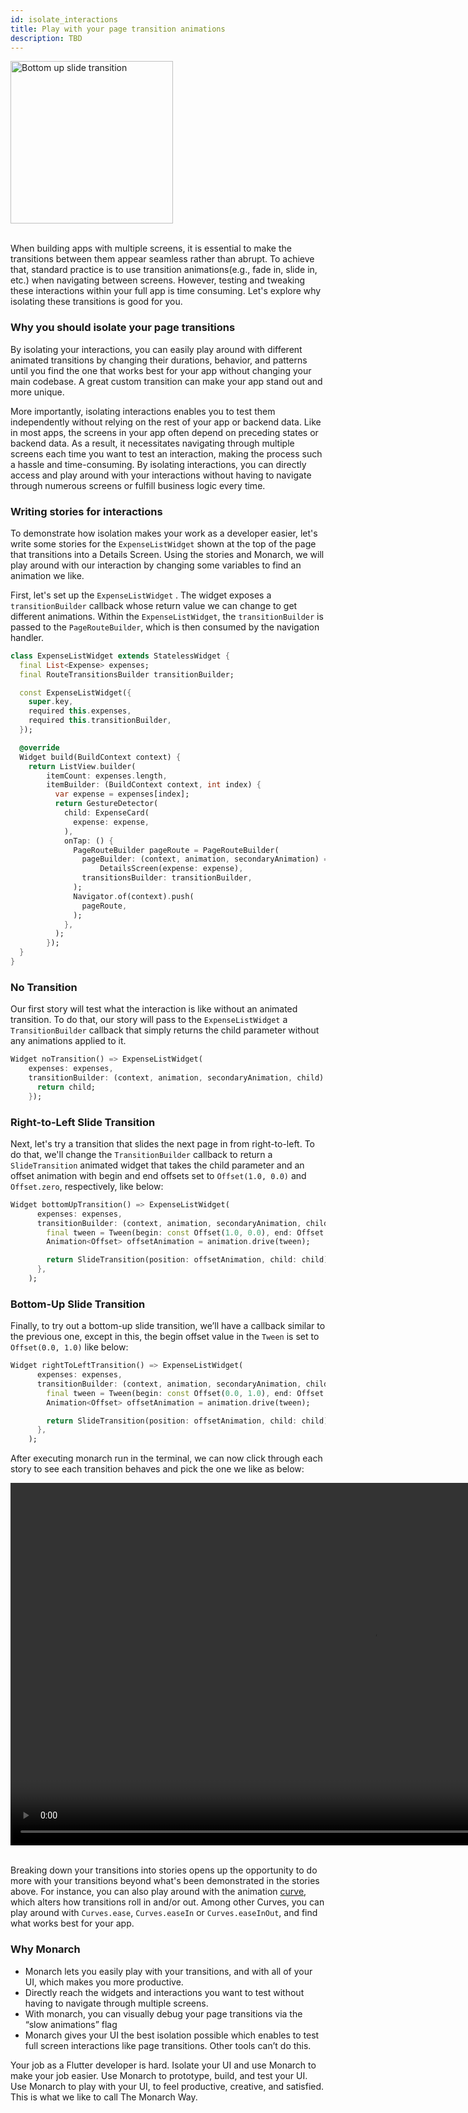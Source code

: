 ```yaml
---
id: isolate_interactions
title: Play with your page transition animations
description: TBD
---
```


<div className="docs-intro">
    <img className="docs-screenshot macos" alt="Bottom up slide transition" src={interactions_app} width="260px"/>
</div>
<br/>

When building apps with multiple screens, it is essential to make the transitions between them appear seamless rather than
 abrupt. To achieve that, standard practice is to use transition animations(e.g., fade in, slide in, etc.) when navigating 
 between screens. However, testing and tweaking these interactions within your full app is time consuming. Let's explore why
  isolating these transitions is good for you.

### Why you should isolate your page transitions

By isolating your interactions, you can easily play around with different animated transitions by changing their durations, 
behavior, and patterns until you find the one that works best for your app without changing your main codebase. A great 
custom transition can make your app stand out and more unique.

More importantly, isolating interactions enables you to test them independently without relying on the rest of your app or 
backend data. Like in most apps, the screens in your app often depend on preceding states or backend data. As a result, it 
necessitates navigating through multiple screens each time you want to test an interaction, making the process such a hassle
 and time-consuming. By isolating interactions, you can directly access and play around with your interactions without having
  to navigate through numerous screens or fulfill business logic every time.


### Writing stories for interactions

To demonstrate how isolation makes your work as a developer easier, let's write some stories for the `ExpenseListWidget` shown
 at the top of the page that transitions into a Details Screen. Using the stories and Monarch, we will play around with our 
 interaction by changing some variables to find an animation we like.

First, let's set up the `ExpenseListWidget` . The widget exposes a `transitionBuilder` callback whose return value we can change
 to get different animations. Within the `ExpenseListWidget`, the `transitionBuilder` is passed to the `PageRouteBuilder`, which
  is then consumed by the navigation handler.

```dart
class ExpenseListWidget extends StatelessWidget {
  final List<Expense> expenses;
  final RouteTransitionsBuilder transitionBuilder;

  const ExpenseListWidget({
    super.key,
    required this.expenses,
    required this.transitionBuilder,
  });

  @override
  Widget build(BuildContext context) {
    return ListView.builder(
        itemCount: expenses.length,
        itemBuilder: (BuildContext context, int index) {
          var expense = expenses[index];
          return GestureDetector(
            child: ExpenseCard(
              expense: expense,
            ),
            onTap: () {
              PageRouteBuilder pageRoute = PageRouteBuilder(
                pageBuilder: (context, animation, secondaryAnimation) =>
                    DetailsScreen(expense: expense),
                transitionsBuilder: transitionBuilder,
              );
              Navigator.of(context).push(
                pageRoute,
              );
            },
          );
        });
  }
}
```
### No Transition

Our first story will test what the interaction is like without an animated transition. To do that, our story will pass to the 
`ExpenseListWidget` a `TransitionBuilder` callback that simply returns the child parameter without any animations applied to it. 

```dart
Widget noTransition() => ExpenseListWidget(
    expenses: expenses,
    transitionBuilder: (context, animation, secondaryAnimation, child) {
      return child;
    });
```

### Right-to-Left Slide Transition

Next, let's try a transition that slides the next page in from right-to-left. To do that, we'll change the `TransitionBuilder`
 callback to return a `SlideTransition` animated widget that takes the child parameter and an offset animation with begin and
  end offsets set to `Offset(1.0, 0.0)` and `Offset.zero`, respectively, like below:

```dart
Widget bottomUpTransition() => ExpenseListWidget(
      expenses: expenses,
      transitionBuilder: (context, animation, secondaryAnimation, child) {
        final tween = Tween(begin: const Offset(1.0, 0.0), end: Offset.zero);
        Animation<Offset> offsetAnimation = animation.drive(tween);

        return SlideTransition(position: offsetAnimation, child: child);
      },
    );
```

### Bottom-Up Slide Transition

Finally, to try out a bottom-up slide transition, we’ll have a callback similar to the previous one, except in this, the begin
 offset value in the `Tween` is set to `Offset(0.0, 1.0)` like below: 

```dart
Widget rightToLeftTransition() => ExpenseListWidget(
      expenses: expenses,
      transitionBuilder: (context, animation, secondaryAnimation, child) {
        final tween = Tween(begin: const Offset(0.0, 1.0), end: Offset.zero);
        Animation<Offset> offsetAnimation = animation.drive(tween);

        return SlideTransition(position: offsetAnimation, child: child);
      },
    );
```

After executing monarch run in the terminal, we can now click through each story to see each transition behaves and pick the one we like as below:

<div className='text--center'>
  <video playing playsinline controls autoPlay height="580px" src='/assets/monarch_interactions.webm' type='video/webm'/>
</div>
<br/>

Breaking down your transitions into stories opens up the opportunity to do more with your transitions beyond what's been demonstrated
 in the stories above. For instance, you can also play around with the animation
[curve](https://api.flutter.dev/flutter/animation/Curves-class.html), which alters how transitions roll in and/or out. Among other 
 Curves, you can play around with `Curves.ease`, `Curves.easeIn` or `Curves.easeInOut`, and find what works best for your app.

### Why Monarch

- Monarch lets you easily play with your transitions, and with all of your UI, which makes you more productive.
- Directly reach the widgets and interactions you want to test without having to navigate through multiple screens.
- With monarch, you can visually debug your page transitions via the “slow animations” flag
- Monarch gives your UI the best isolation possible which enables to test full screen interactions like page transitions. Other tools
 can’t do this.

Your job as a Flutter developer is hard. Isolate your UI and use Monarch to make your job easier. Use Monarch to prototype, build, 
and test your UI. Use Monarch to play with your UI, to feel productive, creative, and satisfied. This is what we like to call 
The Monarch Way.